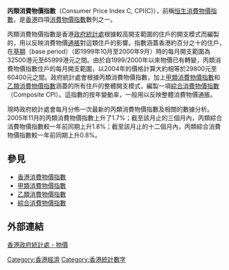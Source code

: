 '''丙類消費物價指數'''（Consumer Price Index C, CPI(C)），前稱[[恒生消費物價指數|恒生消費物價指數]]，是[[香港|香港]]四項[[香港消費物價指數|消費物價指數]]數列之一。

丙類消費物價指數是香港[[政府統計處|政府統計處]]根據較高開支範圍的住戶的開支模式而編製的，用以反映消費物價[[通貨膨脹|通脹]]對這類住戶的影響。指數涵蓋香港約百分之十的住戶，在[[基期|基期]]（base period）（即1999年10月至2000年9月）時的每月開支範圍為32500港元至65999港元之間。由於自1999/2000年以來物價已有轉變，丙類消費物價指數住戶的每月開支範圍，以2004年的價格計算大約相等於29800元至60400元之間。政府統計處會根據丙類消費物價指數，加上[[甲類消費物價指數|甲類消費物價指數]]和[[乙類消費物價指數|乙類消費物價指數]]涵蓋的所有住戶的整體開支模式，編製一項[[綜合消費物價指數|綜合消費物價指數]]（Composite CPI）。這指數的按年變動率，一般用以反映整體消費物價通脹。

現時政府統計處會每月分佈一次最新的丙類消費物價指數及相關的數據分析。2005年11月的丙類消費物價指數上升了1.7%；截至該月止的三個月內，丙類綜合消費物價指數較一年前同期上升1.8%；截至該月止的十二個月內，丙類綜合消費物價指數較一年前同期上升0.8%。

== 參見 ==
*[[香港消費物價指數|香港消費物價指數]]
*[[甲類消費物價指數|甲類消費物價指數]]
*[[乙類消費物價指數|乙類消費物價指數]]
*[[綜合消費物價指數|綜合消費物價指數]]

== 外部連結 ==
[https://web.archive.org/web/20080113180310/http://www.censtatd.gov.hk/hong_kong_statistics/statistics_by_subject/index_tc.jsp?subjectID=12&charsetID=2&displayMode=T 香港政府統計處 - 物價]

[[Category:香港經濟|Category:香港經濟]]
[[Category:香港統計數字|Category:香港統計數字]]